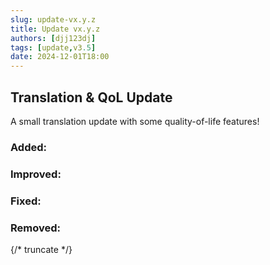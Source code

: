 ```yaml
---
slug: update-vx.y.z
title: Update vx.y.z
authors: [djj123dj]
tags: [update,v3.5]
date: 2024-12-01T18:00
---
```


## Translation & QoL Update
A small translation update with some quality-of-life features!

### <C color="green">Added:</C>

### <C color="yellow">Improved:</C>

### <C color="orange">Fixed:</C>

### <C color="red">Removed:</C>

{/* truncate */}